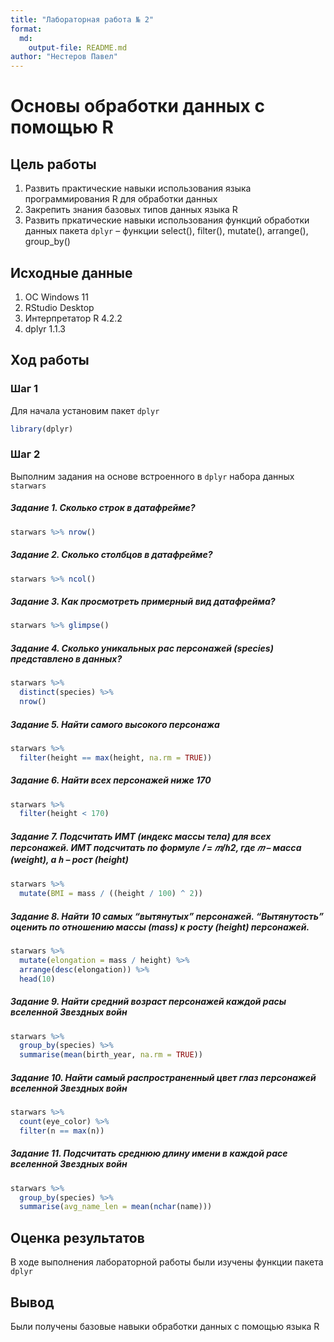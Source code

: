 ```yaml
---
title: "Лабораторная работа № 2"
format: 
  md:
    output-file: README.md
author: "Нестеров Павел"
---
```


# Основы обработки данных с помощью R

## Цель работы

1.  Развить практические навыки использования языка программирования R для обработки данных
2.  Закрепить знания базовых типов данных языка R
3.  Развить пркатические навыки использования функций обработки данных пакета `dplyr` -- функции select(), filter(), mutate(), arrange(), group_by()

## Исходные данные

1.  ОС Windows 11
2.  RStudio Desktop
3.  Интерпретатор R 4.2.2
4.  dplyr 1.1.3

## Ход работы

### Шаг 1

Для начала установим пакет `dplyr`

```r
library(dplyr)
```

### Шаг 2

Выполним задания на основе встроенного в `dplyr` набора данных `starwars`

##### Задание 1. Сколько строк в датафрейме?

```r
starwars %>% nrow()
```

##### Задание 2. Сколько столбцов в датафрейме?

```r
starwars %>% ncol()
```

##### Задание 3. Как просмотреть примерный вид датафрейма?

```r
starwars %>% glimpse()
```

##### Задание 4. Сколько уникальных рас персонажей (species) представлено в данных?

```r
starwars %>% 
  distinct(species) %>%
  nrow()
```

##### Задание 5. Найти самого высокого персонажа

```r
starwars %>%
  filter(height == max(height, na.rm = TRUE))
```

##### Задание 6. Найти всех персонажей ниже 170

```r
starwars %>%
  filter(height < 170)
```

##### Задание 7. Подсчитать ИМТ (индекс массы тела) для всех персонажей. ИМТ подсчитать по формуле 𝐼 = 𝑚/ℎ2, где 𝑚 -- масса (weight), а ℎ -- рост (height)

```r
starwars %>%
  mutate(BMI = mass / ((height / 100) ^ 2))
```

##### Задание 8. Найти 10 самых "вытянутых" персонажей. "Вытянутость" оценить по отношению массы (mass) к росту (height) персонажей.

```r
starwars %>%
  mutate(elongation = mass / height) %>%
  arrange(desc(elongation)) %>%
  head(10)
```

##### Задание 9. Найти средний возраст персонажей каждой расы вселенной Звездных войн

```r
starwars %>%
  group_by(species) %>%
  summarise(mean(birth_year, na.rm = TRUE))
```

##### Задание 10. Найти самый распространенный цвет глаз персонажей вселенной Звездных войн

```r
starwars %>%
  count(eye_color) %>%
  filter(n == max(n))
```

##### Задание 11. Подсчитать среднюю длину имени в каждой расе вселенной Звездных войн

```r
starwars %>%
  group_by(species) %>%
  summarise(avg_name_len = mean(nchar(name)))
```

## Оценка результатов

В ходе выполнения лабораторной работы были изучены функции пакета `dplyr`

## Вывод

Были получены базовые навыки обработки данных с помощью языка R